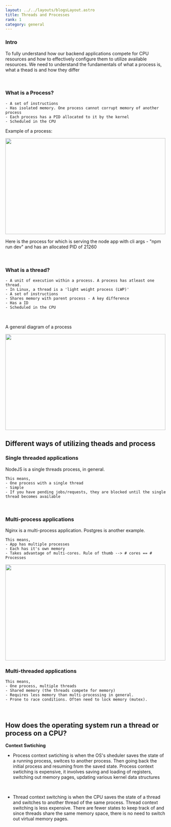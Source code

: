 ```yaml
---
layout: ../../layouts/blogsLayout.astro
title: Threads and Processes
rank: 1
category: general
---
```


### Intro

To fully understand how our backend applications compete for CPU resources and how to effectively configure them to utilize
available resources. We need to understand the fundamentals of what a process is, what a thead is and how they differ

<br />

### What is a Process?

```
- A set of instructions
- Has isolated memory. One process cannot corrupt memory of another process
- Each process has a PID allocated to it by the kernel
- Scheduled in the CPU
```

Example of a process:

<img src="/media/ps-aux.png" alt="" width="500" height="300" />

Here is the process for which is serving the node app with cli args - "npm run dev" and has an allocated
PID of 21260

<br />

### What is a thread?

```
- A unit of execution within a process. A process has atleast one thread.
- In Linux, a thread is a 'light weight process (LWP)'
- A set of instructions
- Shares memory with parent process - A key difference
- Has a ID
- Scheduled in the CPU
```

<br />

A general diagram of a process

<img src="/media/threads-process.png" alt="" width="500" height="300" />

<br />

## Different ways of utilizing theads and process

### Single threaded applications

NodeJS is a single threads process, in general.

```
This means,
- One process with a single thread
- Simple
- If you have pending jobs/requests, they are blocked until the single thread becomes available
```

<br />

### Multi-process applications

Nginx is a multi-process application. Postgres is another example.

```
This means,
- App has multiple processes
- Each has it's own memory
- Takes advantage of multi-cores. Rule of thumb --> # cores == # Processes
```

<img src="/media/nginx-architecture.png" alt="" width="500" height="300" />

<br />

### Multi-threaded applications

```
This means,
- One process, multiple threads
- Shared memory (the threads compete for memory)
- Requires less memory than multi-processing in general.
- Prone to race conditions. Often need to lock memory (mutex).
```

<br />

## How does the operating system run a thread or process on a CPU?

**Context Swtiching**

- Process context swtiching is when the OS's sheduler saves the state of a running process, switces
  to another process. Then going back the initial process and resuming from the saved state. Process context swtiching is expensive, it involves saving and loading of registers, switching out memory pages, updating various kernel data
  structures

<br />

- Thread context switching is when the CPU saves the state of a thread and
  switches to another thread of the same process. Thread context switching is less
  expensive. There are fewer states to keep track of and since threads share the same
  memory space, there is no need to switch out virtual memory pages.
